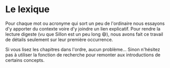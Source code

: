 # Le lexique

Pour chaque mot ou acronyme qui sort un peu de l'ordinaire nous essayons d'y apporter du contexte voire d'y joindre un lien explicatif. Pour rendre la lecture digeste (vu que Sillon est un peu long 😄), nous avons fait ce travail de détails seulement sur leur première occurrence.

Si vous lisez les chapitres dans l'ordre, aucun problème… Sinon n'hésitez pas à utiliser la fonction de recherche pour remonter aux introductions de certains concepts.
